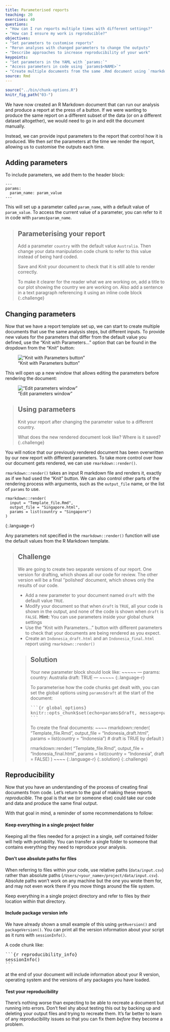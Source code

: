```yaml
---
title: Parameterised reports
teaching: 20
exercises: 40
questions:
- "How can I run reports multiple times with different settings?"
- "How can I ensure my work is reproducible?"
objectives:
- "Set parameters to customise reports"
- "Rerun analyses with changed parameters to change the outputs"
- "Describe approaches to increase reproducibility of your work"
keypoints:
- "Set parameters in the YAML with `params:`"
- "Access parameters in code using `params$<NAME>`"
- "Create multiple documents from the same .Rmd document using `rmarkdown::render`"
source: Rmd
---
```


```r
source("../bin/chunk-options.R")
knitr_fig_path("03-")
```

We have now created an R Markdown document that can run our analysis and produce a report at the press
of a button. If we were wanting to produce the same report on a different subset of the data (or on
a different dataset altogether), we would need to go in and edit the document manually.

Instead, we can provide input parameters to the report that control how it is produced.
We then _set_ the parameters at the time we render the report, allowing us to customise the outputs
each time. 

## Adding parameters
To include parameters, we add them to the header block:

~~~~
---
params:
  param_name: param_value
---
~~~~

This will set up a parameter called `param_name`, with a default value of `param_value`. To access 
the current value of a parameter, you can refer to it in code with `params$param_name`.

> ## Parameterising your report
> Add a parameter `country` with the default value `Australia`. Then change your data manipulation 
> code chunk to refer to this value instead of being hard coded.
> 
> Save and Knit your document to check that it is still able to render correctly.
>
> To make it clearer for the reader what we are working on, add a title to our plot showing the 
> country we are working on. Also add a sentence in a text paragraph referencing it using an inline
> code block
{:.challenge}

## Changing parameters
Now that we have a report template set up, we can start to create multiple documents that use the same
analysis steps, but different inputs. To provide new values for the parameters that differ from the
default value you defined, use the "Knit with Parameters..." option that can be found in the dropdown
from the "Knit" button:

!["Knit with Parameters button"](../fig/knit_param_button.png)

This will open up a new window that allows editing the parameters before rendering the document:

!["Edit parameters window"](../fig/knit_params.png)

> ## Using parameters
> Knit your report after changing the parameter value to a different country. 
>
> What does the new rendered document look like? Where is it saved?
{:.challenge}

You will notice that our previously rendered document has been overwritten by our new report with 
different parameters. To take more control over how our document gets rendered, we can use
`rmarkdown::render()`.

`rmarkdown::render()` takes an input R markdown file and renders it, exactly as if we had used the 
"Knit" button. We can also control other parts of the rendering process with arguments, such as the
`output_file` name, or the list of `params` to use.

~~~~
rmarkdown::render(
  input = "Template_file.Rmd", 
  output_file = "Singapore.html", 
  params = list(country = "Singapore")
)
~~~~
{:.language-r}

Any parameters not specified in the `rmarkdown::render()` function will use the default values from
the R Markdown template.

> ## Challenge
> We are going to create two separate versions of our report. One version for drafting, which shows 
> all our code for review. The other version will be a final ''polished' document, which shows only
> the results of our code.
>
> - Add a new parameter to your document named `draft` with the default value `TRUE`.
> - Modify your document so that when `draft` is `TRUE`, all your code is shown in the output, and
> none of the code is shown when `draft` is `FALSE`. **Hint:** You can use parameters inside your
> global chunk settings
> - Use the "Knit with Parameters..." button with different parameters to check that your documents
> are being rendered as you expect.
> - Create an `Indonesia_draft.html` and an `Indonesia_final.html` report using `rmarkdown::render()`
>
> > ## Solution
> > Your new parameter block should look like:
> > ~~~~~
> > ---
> > params:
> >   country: Australia
> >   draft: TRUE
> > ---
> > ~~~~~
> > {:.language-r}
> > 
> > To parameterise how the code chunks get dealt with, you can set the global options using 
> > `params$draft` at the start of the document:
> >
> > <pre>
> > &#96;&#96;&#96;{r global_options}
> > knitr::opts_chunk$set(echo=params$draft, message=params$draft, warning=params$draft)
> > &#96;&#96;&#96;
> > </pre>
> > 
> > To create the final documents:
> > ~~~~
> > rmarkdown::render(
> >     "Template_file.Rmd", 
> >     output_file = "Indonesia_draft.html", 
> >     params = list(country = "Indonesia") # draft is TRUE by default
> > )
> >
> > rmarkdown::render(
> >     "Template_file.Rmd", 
> >     output_file = "Indonesia_final.html", 
> >     params = list(country = "Indonesia", draft = FALSE) 
> > )
> > ~~~~
> > {:.language-r}
>{:.solution}
{:.challenge}

## Reproducibility

Now that you have an understanding of the process of creating final documents from code. Let's return
to the goal of making these reports _reproducible_. The goal is that we (or someone else) could take 
our code and data and produce the same final output. 

With that goal in mind, a reminder of some recommendations to follow:

#### Keep everything in a single project folder

Keeping all the files needed for a project in a single, self contained folder will help with portability.
You can transfer a single folder to someone that contains everything they need to reproduce your analysis.

#### Don't use absolute paths for files

When referring to files within your code, use relative paths (`data/input.csv`) rather than absolute
paths (`/Users/<your_name>/project/data/input.csv`). Absolute paths won't work on any machine but the
one you wrote them for, and may not even work there if you move things around the file system.

Keep everything in a single project directory and refer to files by their location within that directory.

#### Include package version info

We have already shown a small example of this using `getRversion()` and `packageVersion()`. You can 
print all the version information about your script as it runs with `sessionInfo()`.

A code chunk like:

<pre>
&#96;&#96;&#96;{r reproducibility_info}
sessionInfo()
&#96;&#96;&#96;
</pre>

at the end of your document will include information about your R version, operating system and the 
versions of any packages you have loaded.

#### Test your reproducibility

There's nothing worse than expecting to be able to recreate a document but running into errors. Don't 
feel shy about testing this out by backing up and deleting your output files and trying to recreate 
them. It's far better to learn of any reproducibility issues so that you can fix them *before* they
become a problem.
